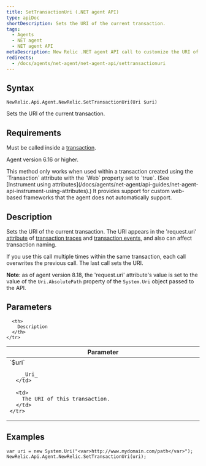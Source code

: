 ```yaml
---
title: SetTransactionUri (.NET agent API)
type: apiDoc
shortDescription: Sets the URI of the current transaction.
tags:
  - Agents
  - NET agent
  - NET agent API
metaDescription: New Relic .NET agent API call to customize the URI of a transaction (use with attribute-based custom instrumentation).
redirects:
  - /docs/agents/net-agent/net-agent-api/settransactionuri
---
```


## Syntax

```
NewRelic.Api.Agent.NewRelic.SetTransactionUri(Uri $uri)
```

Sets the URI of the current transaction.

## Requirements

Must be called inside a [transaction](/docs/accounts-partnerships/education/getting-started-new-relic/glossary#transaction).

Agent version 6.16 or higher.

<Callout variant="important">
  This method only works when used within a transaction created using the `Transaction` attribute with the `Web` property set to `true`. (See [Instrument using attributes](/docs/agents/net-agent/api-guides/net-agent-api-instrument-using-attributes).) It provides support for custom web-based frameworks that the agent does not automatically support.
</Callout>

## Description

Sets the URI of the current transaction. The URI appears in the 'request.uri' [attribute](/docs/agents/net-agent/attributes/net-agent-attributes) of [transaction traces](/docs/apm/transactions/transaction-traces/transaction-traces) and [transaction events](/docs/using-new-relic/metrics/analyze-your-metrics/data-collection-metric-timeslice-event-data), and also can affect transaction naming.

If you use this call multiple times within the same transaction, each call overwrites the previous call. The last call sets the URI.

**Note**: as of agent version 8.18, the 'request.uri' attribute's value is set to the value of the `Uri.AbsolutePath` property of the `System.Uri` object passed to the API.

## Parameters

<table>
  <thead>
    <tr>
      <th width="25%">
        Parameter
      </th>

      <th>
        Description
      </th>
    </tr>
  </thead>

  <tbody>
    <tr>
      <td>
        `$uri`

        _Uri_
      </td>

      <td>
        The URI of this transaction.
      </td>
    </tr>
  </tbody>
</table>

## Examples

```
var uri = new System.Uri("<var>http://www.mydomain.com/path</var>");
NewRelic.Api.Agent.NewRelic.SetTransactionUri(uri);
```
